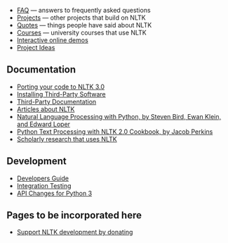* [[FAQ]] &mdash; answers to frequently asked questions
* [[Projects]] &mdash; other projects that build on NLTK
* [[Quotes]] &mdash; things people have said about NLTK
* [http://tinyurl.com/nltk-courses Courses] &mdash; university courses that use NLTK
* [http://text-processing.com/demo/ Interactive online demos]
* [http://wu.ourproject.org/moin/projects/nltk/ProjectIdeas Project Ideas]

== Documentation ==

* [[Porting your code to NLTK 3.0]]
* [[Installing Third-Party Software]]
* [[Third-Party Documentation]]
* [[Articles about NLTK]]
* [http://nltk.org/book Natural Language Processing with Python, by Steven Bird, Ewan Klein, and Edward Loper]
* [https://www.packtpub.com/python-text-processing-with-nltk-2-0-cookbook/book Python Text Processing with NLTK 2.0 Cookbook, by Jacob Perkins]
* [http://scholar.google.com.au/scholar?q=NLTK Scholarly research that uses NLTK]

== Development ==

* [[Developers Guide]]
* [[Integration Testing]]
* [[API Changes for Python 3]]

== Pages to be incorporated here ==

* [https://www.paypal.com/cgi-bin/webscr?cmd=_s-xclick&hosted_button_id=1140248 Support NLTK development by donating]
